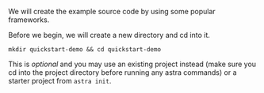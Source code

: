 We will create the example source code by using some popular frameworks.

Before we begin, we will create a new directory and cd into it.
```shell
mkdir quickstart-demo && cd quickstart-demo
```

This is *optional* and you may use an existing project instead (make sure you cd into the project directory before running any astra commands) or a starter project from `astra init`.